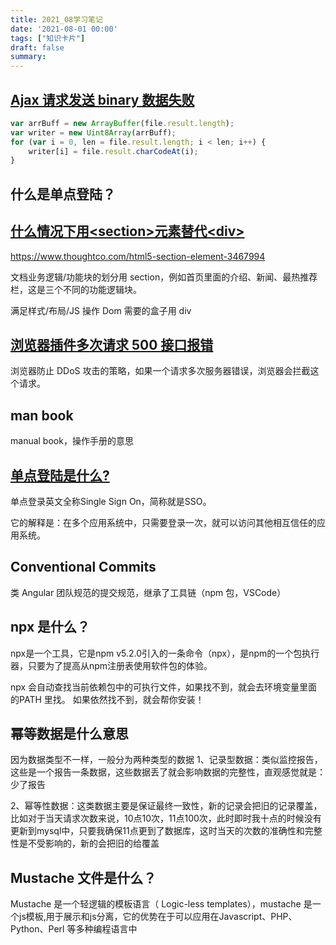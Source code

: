 ```yaml
---
title: 2021_08学习笔记
date: '2021-08-01 00:00'
tags: ["知识卡片"]
draft: false
summary: 
---
```

## [Ajax 请求发送 binary 数据失败](https://stackoverflow.com/questions/11448578/how-to-send-binary-data-via-jquery-ajax-put-method)

```javascript
var arrBuff = new ArrayBuffer(file.result.length);
var writer = new Uint8Array(arrBuff);
for (var i = 0, len = file.result.length; i < len; i++) {
    writer[i] = file.result.charCodeAt(i);
}
```

## 什么是单点登陆？

## [什么情况下用\<section>元素替代\<div>](https://stackoverflow.com/questions/6066689/in-what-scenarios-do-you-use-section-tag-of-html-5-in-place-of-div)
https://www.thoughtco.com/html5-section-element-3467994

文档业务逻辑/功能块的划分用 section，例如首页里面的介绍、新闻、最热推荐栏，这是三个不同的功能逻辑块。

满足样式/布局/JS 操作 Dom 需要的盒子用 div

## [浏览器插件多次请求 500 接口报错](http://dev.chromium.org/throttling)
浏览器防止 DDoS 攻击的策略，如果一个请求多次服务器错误，浏览器会拦截这个请求。

## man book
manual book，操作手册的意思

## [单点登陆是什么?](https://developer.aliyun.com/article/636281)
单点登录英文全称Single Sign On，简称就是SSO。

它的解释是：在多个应用系统中，只需要登录一次，就可以访问其他相互信任的应用系统。

## Conventional Commits

类 Angular 团队规范的提交规范，继承了工具链（npm 包，VSCode）

## npx 是什么？
npx是一个工具，它是npm v5.2.0引入的一条命令（npx），是npm的一个包执行器，只要为了提高从npm注册表使用软件包的体验。 

npx 会自动查找当前依赖包中的可执行文件，如果找不到，就会去环境变量里面的PATH 里找。 如果依然找不到，就会帮你安装！

## 幂等数据是什么意思
因为数据类型不一样，一般分为两种类型的数据
1、记录型数据：类似监控报告，这些是一个报告一条数据，这些数据丢了就会影响数据的完整性，直观感觉就是：少了报告

2、幂等性数据：这类数据主要是保证最终一致性，新的记录会把旧的记录覆盖，比如对于当天请求次数来说，10点10次，11点100次，此时即时我十点的时候没有更新到mysql中，只要我确保11点更到了数据库，这时当天的次数的准确性和完整性是不受影响的，新的会把旧的给覆盖

## Mustache 文件是什么？
Mustache 是一个轻逻辑的模板语言（ Logic-less templates），mustache 是一个js模板,用于展示和js分离，它的优势在于可以应用在Javascript、PHP、Python、Perl 等多种编程语言中
